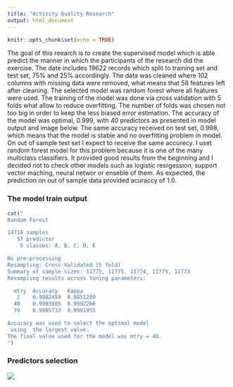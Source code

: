```yaml
---
title: "Activity Quality Research"
output: html_document
---
```


```r
knitr::opts_chunk$set(echo = TRUE)
```

The goal of this reearch is to create the supervised model which is able predict the manner in which the participants of the research did the exercise. The date includes 19622 records which split to training set and test set, 75% and 25% accordingly. The data was cleaned where 102 columns with missing data were removed, what means that 58 features left after cleaning. The selected model was random forest where all features were used. The training of the model was done via cross validation with 5 folds what allow to reduce overfitting. The number of folds was chosen not too big in order to keep the less biased error estimation. The accuracy of the model was optimal, 0.999,  with 40 predictors as presented in model output and image below. The same accuracy received on test set, 0.998, which means that the model is stable and no overfitting problem in model. On out of sample test set I expect to receive the same accurecy. I uset random forest model for this problem because it is one of the many multiclass classifiers. It provided good results from the beginning and I decided not to check other models such as logistic resrgession, support vector maching, neural networ or enseble of them. As expected, the prediction on out of sample data provided acuraccy of 1.0. 


### The model train output
```r
cat("
Random Forest 

14718 samples
   57 predictor
    5 classes: A, B, C, D, E

No pre-processing
Resampling: Cross-Validated (5 fold) 
Summary of sample sizes: 11775, 11775, 11774, 11775, 11773 
Resampling results across tuning parameters:

  mtry  Accuracy   Kappa    
   2    0.9882459  0.9851289
  40    0.9993885  0.9992266
  79    0.9985733  0.9981955

Accuracy was used to select the optimal model
 using  the largest value.
The final value used for the model was mtry = 40. 
")
```

### Predictors selection
![](Rplot.png)
